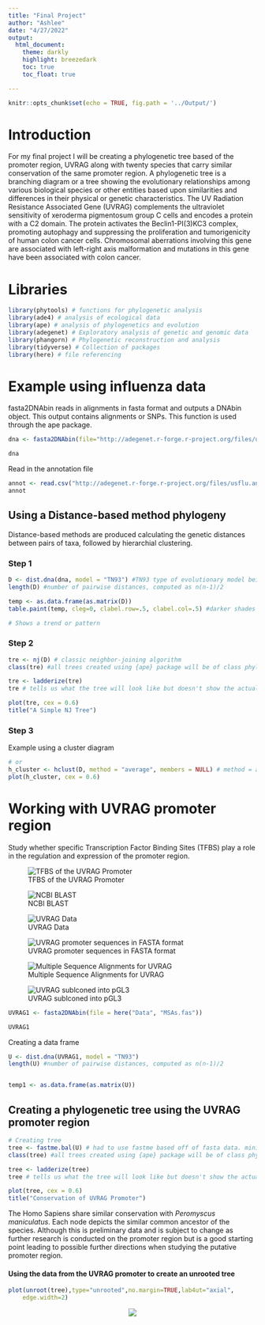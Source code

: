 ```yaml
---
title: "Final Project"
author: "Ashlee"
date: "4/27/2022"
output: 
  html_document:
    theme: darkly
    highlight: breezedark 
    toc: true 
    toc_float: true

---
```


```r
knitr::opts_chunk$set(echo = TRUE, fig.path = '../Output/')
```

# Introduction 
For my final project I will be creating a phylogenetic tree based of the promoter region, UVRAG along with twenty species that carry similar conservation of the same promoter region. A phylogenetic tree is a branching diagram or a tree showing the evolutionary relationships among various biological species or other entities based upon similarities and differences in their physical or genetic characteristics. The UV Radiation Resistance Associated Gene (UVRAG) complements the ultraviolet sensitivity of xeroderma pigmentosum group C cells and encodes a protein with a C2 domain. The protein activates the Beclin1-PI(3)KC3 complex, promoting autophagy and suppressing the proliferation and tumorigenicity of human colon cancer cells. Chromosomal aberrations involving this gene are associated with left-right axis malformation and mutations in this gene have been associated with colon cancer. 

# Libraries  
```r
library(phytools) # functions for phylogenetic analysis 
library(ade4) # analysis of ecological data 
library(ape) # analysis of phylogenetics and evolution 
library(adegenet) # Exploratory analysis of genetic and genomic data 
library(phangorn) # Phylogenetic reconstruction and analysis 
library(tidyverse) # Collection of packages 
library(here) # file referencing 
```

# Example using influenza data 

fasta2DNAbin reads in alignments in fasta format and outputs a DNAbin object. This output contains alignments or SNPs. This function is used through the ape package. 
```r
dna <- fasta2DNAbin(file="http://adegenet.r-forge.r-project.org/files/usflu.fasta")

dna
```
Read in the annotation file 
```r
annot <- read.csv("http://adegenet.r-forge.r-project.org/files/usflu.annot.csv", header=TRUE, row.names=1)
annot
```
## Using a Distance-based method phylogeny 

Distance-based methods are produced calculating the genetic distances between pairs of taxa, followed by hierarchial clustering.

### Step 1
```r
D <- dist.dna(dna, model = "TN93") #TN93 type of evolutionary model being used. This one allows for different transition rates, heterogenous base frequencies, and variation of substitution rate at the same site
length(D) #number of pairwise distances, computed as n(n-1)/2

temp <- as.data.frame(as.matrix(D))
table.paint(temp, cleg=0, clabel.row=.5, clabel.col=.5) #darker shades of gray mean a larger distance # 

# Shows a trend or pattern 
```

### Step 2
```r
tre <- nj(D) # classic neighbor-joining algorithm 
class(tre) #all trees created using {ape} package will be of class phylo

tre <- ladderize(tre)
tre # tells us what the tree will look like but doesn't show the actual construction

plot(tre, cex = 0.6)
title("A Simple NJ Tree")
```

### Step 3 
Example using a cluster diagram 
```r
# or 
h_cluster <- hclust(D, method = "average", members = NULL) # method = average is used for UPGMA, members can be equal to NULL or a vector with a length of size D
plot(h_cluster, cex = 0.6)
```

# Working with UVRAG promoter region 

Study whether specific Transcription Factor Binding Sites (TFBS) play a role in the regulation and expression of the promoter region. 

![TFBS of the UVRAG Promoter](../images/TFBS.png)

![NCBI BLAST](../images/NCBIBLAST.png)

![UVRAG Data](../images/UVRAGMSA.png)

![UVRAG promoter sequences in FASTA format](../images/UVRAGFASTA.png)

![Multiple Sequence Alignments for UVRAG](../images/MSAsforUVRAG.png)

![UVRAG sublconed into pGL3](../images/pGL3UVRAG.jpeg)

```r

UVRAG1 <- fasta2DNAbin(file = here("Data", "MSAs.fas"))

UVRAG1
```


Creating a data frame  
```r
U <- dist.dna(UVRAG1, model = "TN93")
length(U) #number of pairwise distances, computed as n(n-1)/2


temp1 <- as.data.frame(as.matrix(U)) 

```

## Creating a phylogenetic tree using the UVRAG promoter region 
```r
# Creating tree 
tree <- fastme.bal(U) # had to use fastme based off of fasta data. minimum evolution algorithm 
class(tree) #all trees created using {ape} package will be of class phylo

tree <- ladderize(tree)
tree # tells us what the tree will look like but doesn't show the actual construction

plot(tree, cex = 0.6) 
title("Conservation of UVRAG Promoter")
```

The Homo Sapiens share similar conservation with *Peromyscus maniculatus*. Each node depicts the similar common ancestor of the species. Although this is preliminary data and is subject to change as further research is conducted on the promoter region but is a good starting point leading to possible further directions when studying the putative promoter region. 

#### Using the data from the UVRAG promoter to create an unrooted tree
```r

plot(unroot(tree),type="unrooted",no.margin=TRUE,lab4ut="axial",
    edge.width=2)


```

<center>
![](../images/giphy.gif)
